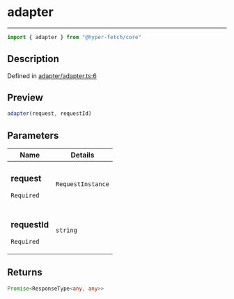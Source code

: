 

# adapter

<div class="api-docs__separator" data-reactroot="">

---

</div><div class="api-docs__import" data-reactroot="">

```ts
import { adapter } from "@hyper-fetch/core"
```

</div><div class="api-docs__section">

## Description

</div><div class="api-docs__description"><span class="api-docs__do-not-parse">



</span></div><p class="api-docs__definition">

Defined in [adapter/adapter.ts:6](https://github.com/BetterTyped/hyper-fetch/blob/3f01c37e/packages/core/src/adapter/adapter.ts#L6)

</p><div class="api-docs__section">

## Preview

</div><div class="api-docs__preview fn">

```ts
adapter(request, requestId)
```

</div><div class="api-docs__section">

## Parameters

</div><div class="api-docs__parameters"><table><thead><tr><th>Name</th><th>Details</th></tr></thead><tbody><tr param-data="request"><td class="api-docs__param-name required">

### request 

`Required`

</td><td class="api-docs__param-type">

`RequestInstance`

</td></tr><tr param-data="requestId"><td class="api-docs__param-name required">

### requestId 

`Required`

</td><td class="api-docs__param-type">

`string`

</td></tr></tbody></table></div><div class="api-docs__section">

## Returns

</div><div class="api-docs__returns">

```ts
Promise<ResponseType<any, any>>
```

</div>